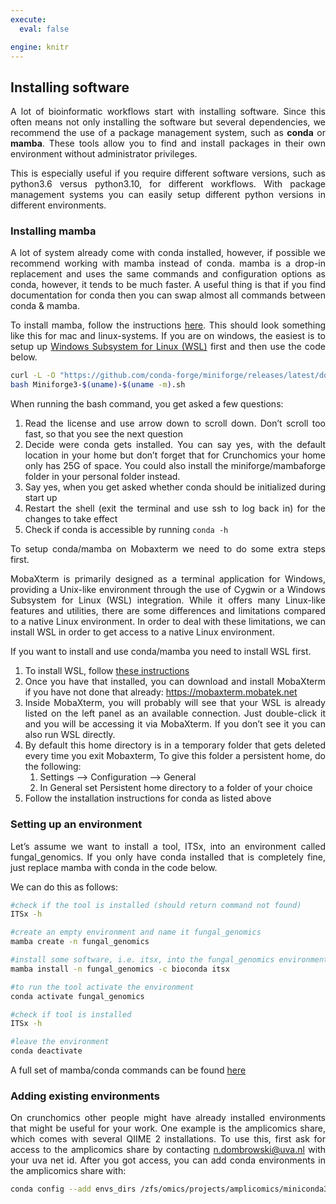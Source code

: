 ---
execute:
  eval: false

engine: knitr
---

<div style="text-align: justify">

## Installing software  

A lot of bioinformatic workflows start with installing software. Since this often means not only installing the software but several dependencies, we recommend the use of a package management system, such as **conda** or **mamba**. These tools allow you to find and install packages in their own environment without administrator privileges. 

This is especially useful if you require different software versions, such as python3.6 versus python3.10, for different workflows. With package management systems you can easily setup different python versions in different environments.

### Installing mamba

A lot of system already come with conda installed, however, if possible we recommend working with mamba instead of conda. mamba is a drop-in replacement and uses the same commands and configuration options as conda, however, it tends to be much faster. A useful thing is that if you find documentation for conda then you can swap almost all commands between conda & mamba.

To install mamba, follow the instructions [here](https://github.com/conda-forge/miniforge). This should look something like this for mac and linux-systems. If you are on windows, the easiest is to setup up [Windows Subsystem for Linux (WSL)](https://learn.microsoft.com/en-us/windows/wsl/basic-commands#install) first and then use the code below.

```{bash}
curl -L -O "https://github.com/conda-forge/miniforge/releases/latest/download/Miniforge3-$(uname)-$(uname -m).sh"
bash Miniforge3-$(uname)-$(uname -m).sh
```

When running the bash command, you get asked a few questions:

1. Read the license and use arrow down to scroll down. Don't scroll too fast, so that you see the next question
2. Decide were conda gets installed. You can say yes, with the default location in your home but don't forget that for Crunchomics your home only has 25G of space. You could also install the miniforge/mambaforge folder in your personal folder instead.
3. Say yes, when you get asked whether conda should be initialized during start up
4. Restart the shell (exit the terminal and use ssh to log back in) for the changes to take effect
5. Check if conda is accessible by running `conda -h`


::: {.callout-caution collapse="true" title="Conda for Mobaxterm users"}
To setup conda/mamba on Mobaxterm we need to do some extra steps first.

MobaXterm is primarily designed as a terminal application for Windows, providing a Unix-like environment through the use of Cygwin or a Windows Subsystem for Linux (WSL) integration. While it offers many Linux-like features and utilities, there are some differences and limitations compared to a native Linux environment. In order to deal with these limitations, we can install WSL in order to get access to a native Linux environment.

If you want to install and use conda/mamba you need to install WSL first. 

1. To install WSL, follow [these instructions](https://learn.microsoft.com/en-us/windows/wsl/install)
2. Once you have that installed, you can download and install MobaXterm if you have not done that already: [https://mobaxterm.mobatek.net](https://mobaxterm.mobatek.net)
3. Inside MobaXterm, you will probably will see that your WSL is already listed on the left panel as an available connection. Just double-click it and you will be accessing it via MobaXterm. If you don't see it you can also run WSL directly.
4. By default this home directory is in a temporary folder that gets deleted every time you exit Mobaxterm, To give this folder a persistent home, do the following:
   1. Settings –> Configuration –> General
   2. In General set Persistent home directory to a folder of your choice
5. Follow the installation instructions for conda as listed above

:::



### Setting up an environment

Let's assume we want to install a tool, ITSx, into an environment called fungal_genomics. If you only have conda installed that is completely fine, just replace mamba with conda in the code below.

We can do this as follows:

```{bash}
#check if the tool is installed (should return command not found)
ITSx -h

#create an empty environment and name it fungal_genomics
mamba create -n fungal_genomics

#install some software, i.e. itsx, into the fungal_genomics environment
mamba install -n fungal_genomics -c bioconda itsx

#to run the tool activate the environment
conda activate fungal_genomics

#check if tool is installed
ITSx -h

#leave the environment
conda deactivate
```

A full set of mamba/conda commands can be found [here](https://docs.conda.io/projects/conda/en/latest/commands/index.html.)


### Adding existing environments

On crunchomics other people might have already installed environments that might be useful for your work. One example is the amplicomics share, which comes with several QIIME 2 installations. To use this, first ask for access to the amplicomics share by contacting <n.dombrowski@uva.nl> with your uva net id. After you got access, you can add conda environments in the amplicomics share with:


```{bash}
conda config --add envs_dirs /zfs/omics/projects/amplicomics/miniconda3/envs/
```
